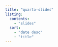 ```yaml
---
title: "quarto-slides"
listing:
  contents:
    - "slides"
  sort:
    - "date desc"
    - "title"
---
```


::: {#list-all}
:::
